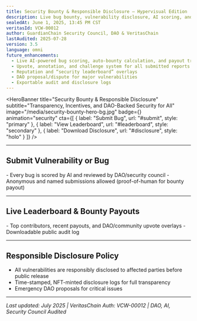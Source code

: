 ```yaml
---
title: Security Bounty & Responsible Disclosure — Hypervisual Edition
description: Live bug bounty, vulnerability disclosure, AI scoring, and leaderboard for the most secure protocol in web3.
sealedAt: June 1, 2025, 13:45 PM CST
veritasId: VCW-00012
author: GuardianChain Security Council, DAO & VeritasChain
lastAudited: 2025-07-28
version: 3.5
language: omni
future_enhancements:
  - Live AI-powered bug scoring, auto-bounty calculation, and payout tracker
  - Upvote, annotation, and challenge system for all submitted reports
  - Reputation and “security leaderboard” overlays
  - DAO proposal/dispute for major vulnerabilities
  - Exportable audit and disclosure logs
---
```


<HeroBanner
  title="Security Bounty & Responsible Disclosure"
  subtitle="Transparency, Incentives, and DAO-Backed Security for All"
  image="/media/security-bounty-hero-bg.jpg"
  badge={<VeritasBadge id="VCW-00012" />}
  animation="security"
  cta={[
    { label: "Submit Bug", url: "#submit", style: "primary" },
    { label: "View Leaderboard", url: "#leaderboard", style: "secondary" },
    { label: "Download Disclosure", url: "#disclosure", style: "holo" }
  ]}
/>

<UtilityBar>
  <SectionTOC sticky scrollSpy animation="fade-in" />
  <QuickActions>
    <CopyButton text="guardian-global.com/whitepaper/security-bounty" />
    <ShareMenu platforms={["twitter", "linkedin", "telegram", "farcaster", "email"]} />
    <PDFExport />
    <VoiceToggle />
    <ThemeToggle />
    <TranslateMenu languages={["en", "es", "zh", "de", "fr", "ar", "hi", "jp"]} />
    <TextSizeToggle />
  </QuickActions>
</UtilityBar>

---

## <span id="submit">Submit Vulnerability or Bug <BugIcon /></span>
<BugSubmissionForm />
- Every bug is scored by AI and reviewed by DAO/security council
- Anonymous and named submissions allowed (proof-of-human for bounty payout)

---

## <span id="leaderboard">Live Leaderboard & Bounty Payouts <LeaderboardIcon /></span>
<Leaderboard />
- Top contributors, recent payouts, and DAO/community upvote overlays
- Downloadable public audit log

---

## <span id="disclosure">Responsible Disclosure Policy <LegalIcon /></span>
- All vulnerabilities are responsibly disclosed to affected parties before public release
- Time-stamped, NFT-minted disclosure logs for full transparency
- Emergency DAO proposals for critical issues

---

_Last updated: July 2025 | VeritasChain Auth: VCW-00012 | DAO, AI, Security Council Audited_

